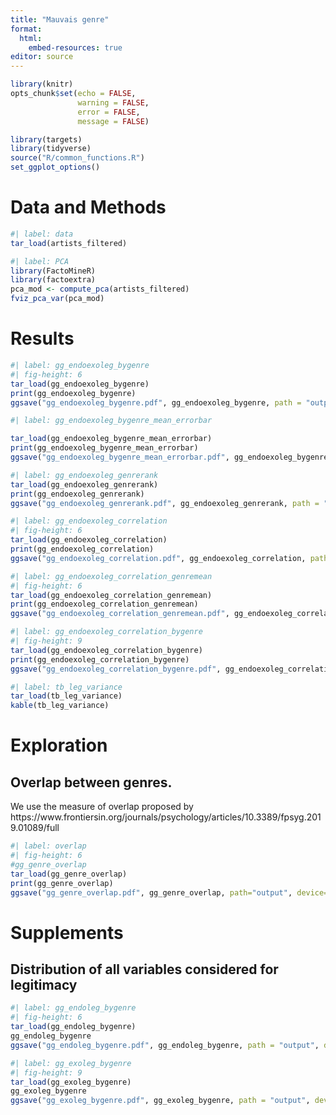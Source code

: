 ```yaml
---
title: "Mauvais genre"
format:
  html: 
    embed-resources: true
editor: source
---
```


```r
library(knitr)
opts_chunk$set(echo = FALSE, 
               warning = FALSE, 
               error = FALSE,
               message = FALSE)

```

```r
library(targets)
library(tidyverse)
source("R/common_functions.R")
set_ggplot_options()
```

# Data and Methods

```r
#| label: data
tar_load(artists_filtered)
```


```r
#| label: PCA
library(FactoMineR)
library(factoextra)
pca_mod <- compute_pca(artists_filtered)
fviz_pca_var(pca_mod)
```


# Results


```r
#| label: gg_endoexoleg_bygenre
#| fig-height: 6
tar_load(gg_endoexoleg_bygenre)
print(gg_endoexoleg_bygenre)
ggsave("gg_endoexoleg_bygenre.pdf", gg_endoexoleg_bygenre, path = "output", device = "pdf")
```

```r
#| label: gg_endoexoleg_bygenre_mean_errorbar

tar_load(gg_endoexoleg_bygenre_mean_errorbar)
print(gg_endoexoleg_bygenre_mean_errorbar)
ggsave("gg_endoexoleg_bygenre_mean_errorbar.pdf", gg_endoexoleg_bygenre_mean_errorbar, path = "output", device = "pdf")
```


```r
#| label: gg_endoexoleg_genrerank
tar_load(gg_endoexoleg_genrerank)
print(gg_endoexoleg_genrerank)
ggsave("gg_endoexoleg_genrerank.pdf", gg_endoexoleg_genrerank, path = "output", device = "pdf")
```


```r
#| label: gg_endoexoleg_correlation
#| fig-height: 6
tar_load(gg_endoexoleg_correlation)
print(gg_endoexoleg_correlation)
ggsave("gg_endoexoleg_correlation.pdf", gg_endoexoleg_correlation, path = "output", device = "pdf")
```

```r
#| label: gg_endoexoleg_correlation_genremean
#| fig-height: 6
tar_load(gg_endoexoleg_correlation_genremean)
print(gg_endoexoleg_correlation_genremean)
ggsave("gg_endoexoleg_correlation_genremean.pdf", gg_endoexoleg_correlation_genremean, path = "output", device = "pdf")
```


```r
#| label: gg_endoexoleg_correlation_bygenre
#| fig-height: 9
tar_load(gg_endoexoleg_correlation_bygenre)
print(gg_endoexoleg_correlation_bygenre)
ggsave("gg_endoexoleg_correlation_bygenre.pdf", gg_endoexoleg_correlation_bygenre, path = "output", device = "pdf")
```

```r
#| label: tb_leg_variance
tar_load(tb_leg_variance)
kable(tb_leg_variance)
```

# Exploration

## Overlap between genres.

We use the measure of overlap proposed by https://www.frontiersin.org/journals/psychology/articles/10.3389/fpsyg.2019.01089/full

```r
#| label: overlap
#| fig-height: 6
#gg_genre_overlap
tar_load(gg_genre_overlap)
print(gg_genre_overlap)
ggsave("gg_genre_overlap.pdf", gg_genre_overlap, path="output", device="pdf")

```


# Supplements

## Distribution of all variables considered for legitimacy

```r
#| label: gg_endoleg_bygenre
#| fig-height: 6
tar_load(gg_endoleg_bygenre)
gg_endoleg_bygenre
ggsave("gg_endoleg_bygenre.pdf", gg_endoleg_bygenre, path = "output", device = "pdf")
```

```r
#| label: gg_exoleg_bygenre
#| fig-height: 9
tar_load(gg_exoleg_bygenre)
gg_exoleg_bygenre
ggsave("gg_exoleg_bygenre.pdf", gg_exoleg_bygenre, path = "output", device = "pdf")
```